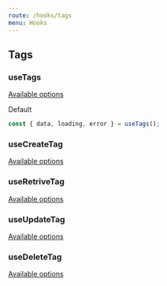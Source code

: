 ```yaml
---
route: /hooks/tags
menu: Hooks
---
```


## Tags

### useTags

[Available options](https://developer.wordpress.org/rest-api/reference/tags/#list-tags)

Default

```jsx
const { data, loading, error } = useTags();
```

### useCreateTag

[Available options](https://developer.wordpress.org/rest-api/reference/tags/#create-a-tag)

### useRetriveTag

[Available options](https://developer.wordpress.org/rest-api/reference/tags/#retrieve-a-tag)

### useUpdateTag

[Available options](https://developer.wordpress.org/rest-api/reference/tags/#update-a-tag)

### useDeleteTag

[Available options](https://developer.wordpress.org/rest-api/reference/tags/#delete-a-tag)
